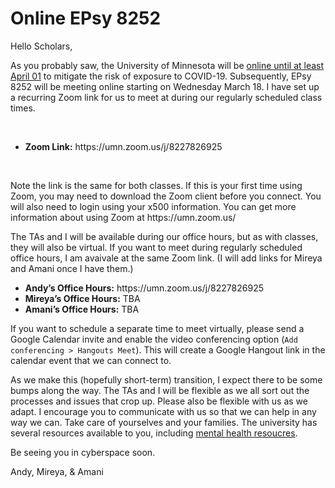 # Online EPsy 8252





Hello Scholars,

As you probably saw, the University of Minnesota will be [online until at least April 01](https://drive.google.com/file/d/1_ph5nt6DcL1bds0ojWaojg5c6vgacGco/view) to mitigate the risk of exposure to COVID-19. Subsequently, EPsy 8252 will be meeting online starting on Wednesday March 18. I have set up a recurring Zoom link for us to meet at during our regularly scheduled class times. 

<br />

- **Zoom Link:** https://umn.zoom.us/j/8227826925

<br />

Note the link is the same for both classes. If this is your first time using Zoom, you may need to download the Zoom client before you connect. You will also need to login using your x500 information. You can get more information about using Zoom at https://umn.zoom.us/

The TAs and I will be available during our office hours, but as with classes, they will also be virtual. If you want to meet during regularly scheduled office hours, I am avaivale at the same Zoom link. (I will add links for Mireya and Amani once I have them.)

- **Andy's Office Hours:** https://umn.zoom.us/j/8227826925
- **Mireya's Office Hours:** TBA
- **Amani's Office Hours:** TBA

If you want to schedule a separate time to meet virtually, please send a Google Calendar invite and enable the video conferencing option (`Add conferencing > Hangouts Meet`). This will create a Google Hangout link in the calendar event that we can connect to.

As we make this (hopefully short-term) transition, I expect there to be some bumps along the way. The TAs and I will be flexible as we all sort out the processes and issues that crop up. Please also be flexible with us as we adapt. I encourage you to communicate with us so that we can help in any way we can. Take care of yourselves and your families. The university has several resources available to you, including [mental health resoucres](http://mentalhealth.umn.edu/).

Be seeing you in cyberspace soon.

Andy, Mireya, &amp; Amani




